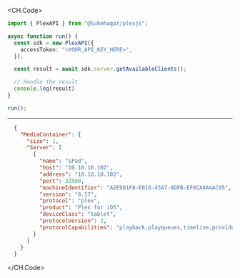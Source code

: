 
<CH.Code>
```typescript GetAvailableClients.ts
import { PlexAPI } from "@lukehagar/plexjs";

async function run() {
  const sdk = new PlexAPI({
    accessToken: "<YOUR_API_KEY_HERE>",
  });

  const result = await sdk.server.getAvailableClients();

  // Handle the result
  console.log(result)
}

run();
```
---

```json Example Response
  {
    "MediaContainer": {
      "size": 1,
      "Server": [
        {
          "name": "iPad",
          "host": "10.10.10.102",
          "address": "10.10.10.102",
          "port": 32500,
          "machineIdentifier": "A2E901F8-E016-43A7-ADFB-EF8CA8A4AC05",
          "version": "8.17",
          "protocol": "plex",
          "product": "Plex for iOS",
          "deviceClass": "tablet",
          "protocolVersion": 2,
          "protocolCapabilities": "playback,playqueues,timeline,provider-playback"
        }
      ]
    }
  }
```
</CH.Code>
